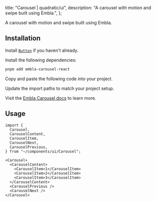 
  title: "Carousel | quadratic/ui",
  description: "A carousel with motion and swipe built using Embla.",
};

<Title>Carousel</Title>
<Description>A carousel with motion and swipe built using Embla.</Description>
<ComponentPreview id="carousel" />

## Installation
<Steps>

<StepTitle>Install [`Button`](/docs/components/primitives/button) if you haven't already.</StepTitle>

<StepTitle>Install the following dependencies:</StepTitle>
<StepContent>
```bash
pnpm add embla-carousel-react
```
</StepContent>

<StepTitle>Copy and paste the following code into your project.</StepTitle>
<StepContent>
<FileSource id="carousel" />
</StepContent>

<StepTitle>Update the import paths to match your project setup.</StepTitle>

<StepTitle>Visit the [Embla Carousel docs](https://www.embla-carousel.com/get-started/react/) to learn more.</StepTitle>

</Steps>

## Usage
```tsx
import {
  Carousel,
  CarouselContent,
  CarouselItem,
  CarouselNext,
  CarouselPrevious,
} from "~/components/ui/Carousel";
```

```tsx
<Carousel>
  <CarouselContent>
    <CarouselItem>1</CarouselItem>
    <CarouselItem>2</CarouselItem>
    <CarouselItem>3</CarouselItem>
  </CarouselContent>
  <CarouselPrevious />
  <CarouselNext />
</Carousel>
```

<Footer previousLabel="Card" previousHref="/docs/components/patterns/card" nextLabel="Checkbox" nextHref="/docs/components/patterns/checkbox" />
